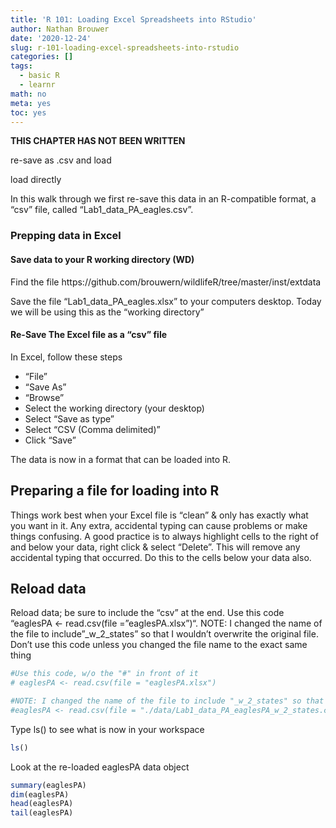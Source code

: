 ```yaml
---
title: 'R 101: Loading Excel Spreadsheets into RStudio'
author: Nathan Brouwer
date: '2020-12-24'
slug: r-101-loading-excel-spreadsheets-into-rstudio
categories: []
tags:
  - basic R
  - learnr
math: no
meta: yes
toc: yes
---
```



<!--more-->


**THIS CHAPTER HAS NOT BEEN WRITTEN**

re-save as .csv and load

load directly

 In this walk through we first re-save this data in an R-compatible format, a "csv" file, called "Lab1_data_PA_eagles.csv".  
 
 
 


### Prepping data in Excel

#### Save data to your R working directory (WD)

Find the file
https://github.com/brouwern/wildlifeR/tree/master/inst/extdata

Save the file "Lab1_data_PA_eagles.xlsx" to your computers desktop.  Today we will be using this as the "working directory"


#### Re-Save The Excel file as a "csv" file

In Excel, follow these steps

+ "File"
+ "Save As"
+ "Browse"
+ Select the working directory (your desktop)
+ Select "Save as type"
+ Select "CSV (Comma delimited)"
+ Click "Save"

The data is now in a format that can be loaded into R.






## Preparing a file for loading into R

Things work best when your Excel file is "clean" & only has exactly what you want in it.  Any extra, accidental typing can cause problems or make things confusing.  A good practice is to always highlight cells to the right of and below your data, right click & select "Delete".  This will remove any accidental typing that occurred. 
Do this to the cells below your data also.


## Reload data

Reload data; be sure to include the "csv" at the end.  Use this code "eaglesPA <- read.csv(file = "eaglesPA.xlsx")".  NOTE: I changed the name of the file to include "_w_2_states" so that I wouldn't overwrite the original file.  Don't use this code unless you changed the file name to the exact same thing

```r
#Use this code, w/o the "#" in front of it
# eaglesPA <- read.csv(file = "eaglesPA.xlsx")

#NOTE: I changed the name of the file to include "_w_2_states" so that I wouldn't overwrite the origina file.  Don't use this code unless you changed the file name to the exact smame thing
#eaglesPA <- read.csv(file = "./data/Lab1_data_PA_eaglesPA_w_2_states.csv")

```


Type ls() to see what is now in your workspace
```r
ls()
```



Look at the re-loaded eaglesPA data object
```r
summary(eaglesPA)
dim(eaglesPA)
head(eaglesPA)
tail(eaglesPA)
```


